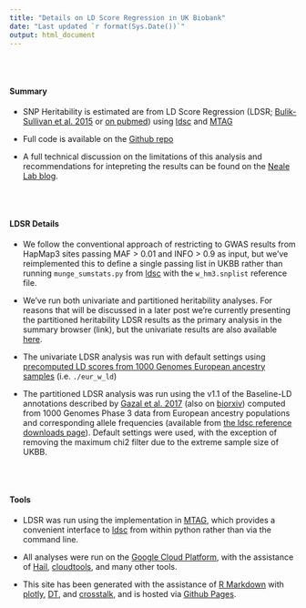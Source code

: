 ```yaml
---
title: "Details on LD Score Regression in UK Biobank"
date: "Last updated `r format(Sys.Date())`"
output: html_document
---
```


<br>
<br>

#### Summary

* SNP Heritability is estimated are from LD Score Regression (LDSR; [Bulik-Sullivan et al. 2015](`http://www.nature.com/ng/journal/v47/n3/full/ng.3211.html`) or [on pubmed](`https://www.ncbi.nlm.nih.gov/pmc/articles/PMC4495769/`)) using [ldsc](`https://github.com/bulik/ldsc`) and [MTAG](`https://github.com/omeed-maghzian/mtag`)

* Full code is available on the [Github repo](`https://github.com/Nealelab/UKBB_ldsc`)

* A full technical discussion on the limitations of this analysis and recommendations for intepreting the results can be found on the [Neale Lab blog](`http://www.nealelab.is`).

<br>
<br>

#### LDSR Details

* We follow the conventional approach of restricting to GWAS results from HapMap3 sites passing MAF > 0.01 and INFO > 0.9 as input, but we’ve reimplemented this to define a single passing list in UKBB rather than running `munge_sumstats.py` from [ldsc](`https://github.com/bulik/ldsc`) with the `w_hm3.snplist` reference file.

* We’ve run both univariate and partitioned heritability analyses. For reasons that will be discussed in a later post we’re currently presenting the partitioned heritability LDSR results as the primary analysis in the summary browser (link), but the univariate results are also available [here](`https://nealelab.github.io/UKBB_ldsc/h2_univar_browser.html`).

* The univariate LDSR analysis was run with default settings using [precomputed LD scores from 1000 Genomes European ancestry samples](`https://data.broadinstitute.org/alkesgroup/LDSCORE/`) (i.e. `./eur_w_ld`)

* The partitioned LDSR analysis was run using the v1.1 of the Baseline-LD annotations described by [Gazal et al. 2017](`http://www.nature.com/ng/journal/vaop/ncurrent/full/ng.3954.html`) (also on [biorxiv](`http://www.biorxiv.org/content/early/2017/04/03/082024`)) computed from 1000 Genomes Phase 3 data from European ancestry populations and corresponding allele frequencies (available from [the ldsc reference downloads page](`https://data.broadinstitute.org/alkesgroup/LDSCORE/`)). Default settings were used, with the exception of removing the maximum chi2 filter due to the extreme sample size of UKBB.

<br>
<br>

#### Tools

* LDSR was run using the implementation in [MTAG](`https://github.com/omeed-maghzian/mtag`), which provides a convenient interface to [ldsc](`https://github.com/bulik/ldsc`) from within python rather than via the command line.

* All analyses were run on the [Google Cloud Platform](`https://cloud.google.com/`), with the assistance of [Hail](`https://hail.is`), [cloudtools](`https://github.com/Nealelab/cloudtools`), and many other tools. 

* This site has been generated with the assistance of [R Markdown](`http://rmarkdown.rstudio.com/`) with [plotly](`https://plot.ly/r/`), [DT](`https://rstudio.github.io/DT/`), and [crosstalk](https://rstudio.github.io/crosstalk/), and is hosted via [Github Pages](`https://pages.github.com/`).

